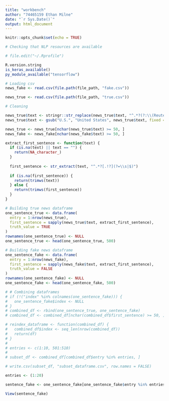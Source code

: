 ```yaml
---
title: "workbench"
author: "74465159 Ethan Milne"
date: "`r Sys.Date()`"
output: html_document
---
```


```r
knitr::opts_chunk$set(echo = TRUE)
```

```r
# Checking that NLP resources are available

# file.edit("~/.Rprofile")

R.version.string
is_keras_available()
py_module_available("tensorflow")
```


```r
# Loading csv
news_fake <- read.csv(file.path(file_path, "fake.csv"))

news_true <- read.csv(file.path(file_path, "true.csv"))
```


```r
# Cleaning

news_true$text <- stringr::str_replace(news_true$text, "^.*?(?:\\(Reuters\\)\\s*-\\s*)", "")
news_true$text <- gsub("U.S.", "United States", news_true$text, fixed = TRUE)

news_true <- news_true[nchar(news_true$text) >= 50, ]
news_fake <- news_fake[nchar(news_fake$text) >= 50, ]

```


```r
extract_first_sentence <- function(text) {
  if (is.na(text) || text == "") {
    return(NA_character_)
  }
  
  first_sentence <- str_extract(text, "^.*?[.!?](?=\\s|$)")
  
  if (is.na(first_sentence)) {
    return(trimws(text))
  } else {
    return(trimws(first_sentence))
  }
}

# Building true news dataframe
one_sentence_true <- data.frame(
  entry = 1:nrow(news_true),
  first_sentence = sapply(news_true$text, extract_first_sentence),
  truth_value = TRUE
)
rownames(one_sentence_true) <- NULL
one_sentence_true <- head(one_sentence_true, 500)

# Building fake news dataframe
one_sentence_fake <- data.frame(
  entry = 1:nrow(news_fake),
  first_sentence = sapply(news_fake$text, extract_first_sentence),
  truth_value = FALSE
)
rownames(one_sentence_fake) <- NULL
one_sentence_fake <- head(one_sentence_fake, 500)

# # Combining dataframes
# if (!("index" %in% colnames(one_sentence_fake))) {
#   one_sentence_fake$index <- NULL
# }
# combined_df <- rbind(one_sentence_true, one_sentence_fake)
# combined_df <- combined_df[nchar(combined_df$first_sentence) >= 50, ]
```


```r
# reindex_dataframe <- function(combined_df) {
#   combined_df$index <- seq_len(nrow(combined_df))
#   return(df)
# }
# 
# entries <- c(1:10, 501:510)
# 
# subset_df <- combined_df[combined_df$entry %in% entries, ]

# write.csv(subset_df, "subset_dataframe.csv", row.names = FALSE)
```


```r
entries <- (1:20)

sentence_fake <- one_sentence_fake[one_sentence_fake$entry %in% entries, ]

View(sentence_fake)

```
